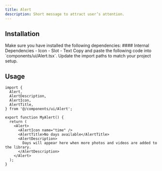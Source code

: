```yaml
---
title: Alert
description: Short message to attract user’s attention.
---
```



## Installation

<Steps>

<Step>
Make sure you have installed the following dependencies:
#### Internal Dependencies
  - <Link href={'/docs/components/Icon'}>Icon</Link>
  - <Link href={'/docs/utils/slot'}>Slot</Link>
  - <Link href={'/docs/components/Text'}>Text</Link>
</Step>

<Step>
Copy and paste the following code into `components/ui/Alert.tsx`.
<DynamicCodeBlock lang="tsx" code={readComponentFile('Alert')} />
</Step>

<Step>
Update the import paths to match your project setup.
</Step>

</Steps>

## Usage

```tsx title="MyAlert.tsx"
import {
  Alert,
  AlertDescription,
  AlertIcon,
  AlertTitle,
} from '@/components/ui/Alert';

export function MyAlert() {
  return (
    <Alert>
      <AlertIcon name="time" />
      <AlertTitle>No days available</AlertTitle>
      <AlertDescription>
        Days will appear here when more photos and videos are added to the library.
      </AlertDescription>
    </Alert>
  );
}
```
